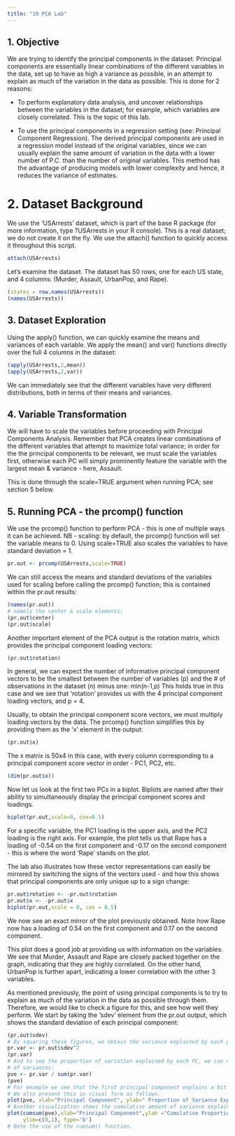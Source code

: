 ```yaml
---
title: "10 PCA Lab"
--- 
```


## 1. Objective 

We are trying to identify the principal components in the dataset. Principal components are
essentially linear combinations of the different variables in the data, set up to have as high
a variance as possible, in an attempt to explain as much of the variation in the data as possible.
This is done for 2 reasons:

- To perform explanatory data analysis, and uncover relationships between the variables in the
dataset; for example, which variables are closely correlated. This is the topic of this lab.
    
- To use the principal components in a regression setting (see: Principal Component Regression).
The derived principal components are used in a regression model instead of the original variables,
since we can usually explain the same amount of variation in the data with a lower number of P.C.
than the number of original variables. This method has the advantage of producing models with lower
complexity and hence, it reduces the variance of estimates. 

# 2. Dataset Background 

We use the 'USArrests' dataset, which is part of the base R package (for more information,
type ?USArrests in your R console). This is a real dataset; we do not create it on the fly.
We use the attach() function to quickly access it throughout this script. 

```r
attach(USArrests)
```

Let's examine the dataset. The dataset has 50 rows, one for each US state, and 4 columns:
(Murder, Assault, UrbanPop, and Rape).
```r
(states = row.names(USArrests))
(names(USArrests))
```

## 3. Dataset Exploration 

Using the apply() function, we can quickly examine the means and variances of each variable.
We apply the mean() and var() functions directly over the full 4 columns in the dataset:

```r
(apply(USArrests,2,mean))
(apply(USArrests,2,var))
```

We can immediately see that the different variables have very different distributions, both
in terms of their means and variances. 

## 4. Variable Transformation 

We will have to scale the variables before proceeding with Principal Components Analysis.
Remember that PCA creates linear combinations of the different variables that attempt to 
maximize total variance; in order for the the principal components to be relevant, we must
scale the variables first, otherwise each PC will simply prominently feature the variable
with the largest mean & variance - here, Assault.

This is done through the scale=TRUE argument when running PCA; see section 5 below. 

## 5. Running PCA - the prcomp() function

We use the prcomp() function to perform PCA - this is one of multiple ways it can be achieved.
NB - scaling: by default, the prcomp() function will set the variable means to 0. Using
scale=TRUE also scales the variables to have standard deviation = 1. 

```r
pr.out <- prcomp(USArrests,scale=TRUE)
```

We can still access the means and standard deviations of the variables used for scaling before calling
the prcomp() function; this is contained within the pr.out results: 

```r
(names(pr.out))
# namely the center & scale elements:
(pr.out$center)
(pr.out$scale) 
```
Another important element of the PCA output is the rotation matrix, which provides the principal
component loading vectors:

```r
(pr.out$rotation)
``` 

In general, we can expect the number of informative principal component vectors to be the smallest
between the number of variables (p) and the # of observations in the dataset (n) minus one: min(n-1,p)
This holds true in this case and we see that 'rotation' provides us with the 4 principal component
loading vectors, and p = 4.

Usually, to obtain the principal component score vectors, we must multiply loading vectors by the data.
The prcomp() function simplifies this by providing them as the 'x' element in the output:

```r
(pr.out$x)
``` 

The x matrix is 50x4 in this case, with every column corresponding to a principal component score vector
in order - PC1, PC2, etc.
```r
(dim(pr.out$x))
``` 

Now let us look at the first two PCs in a biplot. Biplots are named after their ability to simultaneously
display the principal component scores and loadings.

```r
biplot(pr.out,scale=0, cex=0.5)
``` 

For a specific variable, the PC1 loading is the upper axis, and the PC2 loading is the right axis.
For example, the plot tells us that Rape has a loading of -0.54 on the first component and -0.17 
on the second component - this is where the word 'Rape' stands on the plot.

The lab also illustrates how these vector representations can easily be mirrored by switching the signs
of the vectors used - and how this shows that principal components are only unique up to a sign change:

```r
pr.out$rotation <- -pr.out$rotation
pr.out$x <- -pr.out$x
biplot(pr.out,scale = 0, cex = 0.5)
```

We now see an exact mirror of the plot previously obtained. Note how Rape now has a loading of 0.54 on
the first component and 0.17 on the second component.

This plot does a good job at providing us with information on the variables. We see that Murder, Assault
and Rape are closely packed together on the graph, indicating that they are highly correlated.
On the other hand, UrbanPop is further apart, indicating a lower correlation with the other 3 variables.

As mentioned previously, the point of using principal components is to try to explain as much of the
variation in the data as possible through them. Therefore, we would like to check a figure for this,
and see how well they perform.
We start by taking the 'sdev' element from the pr.out output, which shows the standard deviation
of each principal component: 

```r
(pr.out$sdev)
# By squaring these figures, we obtain the variance explained by each principal component:
pr.var <- pr.out$sdev^2
(pr.var)
# And to see the proportion of variation explained by each PC, we can divide its variance by the sum
# of variances:
pve <- pr.var / sum(pr.var)
(pve)
# For example we see that the first principal component explains a bit over 62% of the variation in the data.
# We also present this in visual form as follows.
plot(pve, xlab="Principal Component", ylab=" Proportion of Variance Explained ",ylim=c(0,1) ,type='b')
# Another visualization shows the cumulative amount of variance explained by the different PCs:
plot(cumsum(pve),xlab="Principal Component",ylab ="Cumulative Proportion of Variance Explained", 
     ylim=c(0,1), type='b')
# Note the use of the cumsum() function.
```
